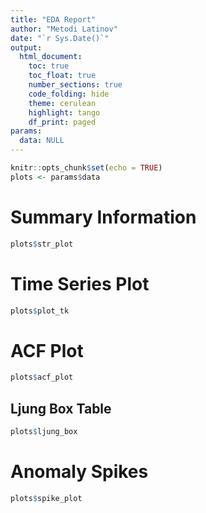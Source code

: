 ```yaml
---
title: "EDA Report"
author: "Metodi Latinov"
date: "`r Sys.Date()`"
output:
  html_document:
    toc: true
    toc_float: true
    number_sections: true
    code_folding: hide
    theme: cerulean
    highlight: tango
    df_print: paged
params:
  data: NULL
---
```


```r
knitr::opts_chunk$set(echo = TRUE)
plots <- params$data
```

# Summary Information

```r
plots$str_plot
```

# Time Series Plot

```r
plots$plot_tk
```

# ACF Plot

```r
plots$acf_plot
```

## Ljung Box Table

```r
plots$ljung_box
```

# Anomaly Spikes

```r
plots$spike_plot
```
